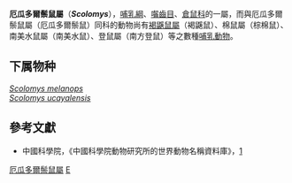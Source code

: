 {{Automatic taxobox
| taxon = Scolomys
| image = 
| image_caption = 
| authority = Anthony, 1924
}}

'''厄瓜多爾鬃鼠屬'''（'''''Scolomys'''''），[[哺乳綱|哺乳綱]]、[[囓齒目|囓齒目]]、[[倉鼠科|倉鼠科]]的一屬，而與厄瓜多爾鬃鼠屬（厄瓜多爾鬃鼠）同科的動物尚有[[褐鼷鼠屬|褐鼷鼠屬]]（褐鼷鼠）、棉鼠屬（棕棉鼠）、南美水鼠屬（南美水鼠）、登鼠屬（南方登鼠）等之數種[[哺乳動物|哺乳動物]]。

==下属物种==
''[[Scolomys_melanops|Scolomys melanops]]''<br>
''[[Scolomys_ucayalensis|Scolomys ucayalensis]]''

==參考文獻==
*中國科學院，《中國科學院動物研究所的世界動物名稱資料庫》，[https://web.archive.org/web/20050718232917/http://vzd.brim.ac.cn/division/fauna/index.asp]
{{Taxonbar|from=Q469277}}

[[Category:厄瓜多爾鬃鼠屬|]]
[[Category:_仓鼠科|E]]